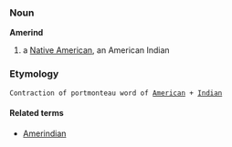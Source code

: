 ===Noun===
'''Amerind'''
#a [[Native American]], an American Indian
===Etymology===
 Contraction of portmonteau word of [[American]] + [[Indian]]

====Related terms====
* [[Amerindian]]